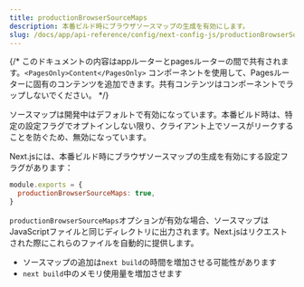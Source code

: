 ```yaml
---
title: productionBrowserSourceMaps
description: 本番ビルド時にブラウザソースマップの生成を有効にします。
slug: /docs/app/api-reference/config/next-config-js/productionBrowserSourceMaps
---
```


{/* このドキュメントの内容はappルーターとpagesルーターの間で共有されます。`<PagesOnly>Content</PagesOnly>` コンポーネントを使用して、Pagesルーターに固有のコンテンツを追加できます。共有コンテンツはコンポーネントでラップしないでください。 */}

ソースマップは開発中はデフォルトで有効になっています。本番ビルド時は、特定の設定フラグでオプトインしない限り、クライアント上でソースがリークすることを防ぐため、無効になっています。

Next.jsには、本番ビルド時にブラウザソースマップの生成を有効にする設定フラグがあります：

```js filename="next.config.js"
module.exports = {
  productionBrowserSourceMaps: true,
}
```

`productionBrowserSourceMaps`オプションが有効な場合、ソースマップはJavaScriptファイルと同じディレクトリに出力されます。Next.jsはリクエストされた際にこれらのファイルを自動的に提供します。

- ソースマップの追加は`next build`の時間を増加させる可能性があります
- `next build`中のメモリ使用量を増加させます
